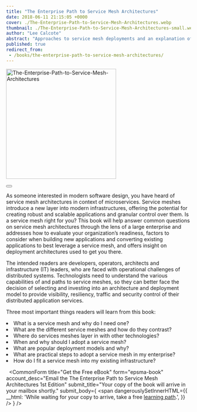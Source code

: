 ```yaml
---
title: "The Enterprise Path to Service Mesh Architectures"
date: 2018-06-11 21:15:05 +0000
cover: ./The-Enterprise-Path-to-Service-Mesh-Architectures.webp
thumbnail: ./The-Enterprise-Path-to-Service-Mesh-Architectures-small.webp
author: "Lee Calcote"
abstract: "Approaches to service mesh deployments and an explanation of service meshes in contrast to related technologies."
published: true
redirect_from:
 - /books/the-enterprise-path-to-service-mesh-architectures/
---
```



<BookWrapper>

<div className="book"><a href={service_mesh_ent_book}><img className="card" width="300px" src={service_mesh_ent_book} alt="The-Enterprise-Path-to-Service-Mesh-Architectures" align="center" /></a><div>&nbsp;</div>
  <div className="two-buttons">
        <Button primary className="pa-8 mr-2" title="Get free ebook" url="#epsma-book" />
  </div>
</div>

As someone interested in modern software design, you have heard of service mesh architectures in context of microservices. Service meshes introduce a new layer into modern infrastructures, offering the potential for creating robust and scalable applications and granular control over them. Is a service mesh right for you? This book will help answer common questions on service mesh architectures through the lens of a large enterprise and addresses how to evaluate your organization’s readiness, factors to consider when building new applications and converting existing applications to best leverage a service mesh, and offers insight on deployment architectures used to get you there.

The intended readers are developers, operators, architects and infrastructure (IT) leaders, who are faced with operational challenges of distributed systems. Technologists need to understand the various capabilities of and paths to service meshes, so they can better face the decision of selecting and investing into an architecture and deployment model to provide visibility, resiliency, traffic and security control of their distributed application services.

Three most important things readers will learn from this book:

<div>
  <li> What is a service mesh and why do I need one? </li>
    <li className="mr-l-15"> What are the different service meshes and how do they contrast?</li>
    <li className="mr-l-15"> Where do services meshes layer in with other technologies?</li>
  <li>When and why should I adopt a service mesh?</li>
    <li className="mr-l-15">What are popular deployment models and why?</li>
  <li> What are practical steps to adopt a service mesh in my enterprise?</li>
  <li> How do I fit a service mesh into my existing infrastructure?</li>
</div>

<a id="epsma-book" style="margin-bottom:5rem;">&nbsp;</a>
<CommonForm 
    title="Get the Free eBook"
  form="epsma-book"
  account_desc="Email the The Enterprise Path to Service Mesh Architectures 1st Edition"
  submit_title="Your copy of the book will arrive in your mailbox shortly."
  submit_body={
    <span
      dangerouslySetInnerHTML={{
        __html:
          'While waiting for your copy to arrive, take a free <a href="https://layer5.io/learn/learning-paths">learning path</a>.',
      }}
    />
  }
/>

</BookWrapper>
